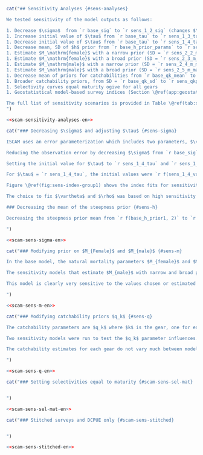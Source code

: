 ```r
cat("## Sensitivity Analyses {#sens-analyses}

We tested sensitivity of the model outputs as follows:

1. Decrease $\sigma$  from `r base_sig` to `r sens_1_2_sig` (changes $\vartheta^2$ and $\rho$) and estimate $\vartheta^2$
1. Increase initial value of $\tau$ from `r base_tau` to `r sens_1_3_tau` (changes $\vartheta^2$ and $\rho$) and estimate $\vartheta^2$
1. Decrease initial value of $\tau$ from `r base_tau` to `r sens_1_4_tau` (changes $\vartheta^2$ and $\rho$) and estimate $\vartheta^2$
1. Decrease mean, SD of $h$ prior from `r base_h_prior_params` to `r sens_1_5_h_prior_params`
1. Estimate $M_\mathrm{female}$ with a narrow prior (SD = `r sens_2_2_m_female$p2`)
1. Estimate $M_\mathrm{female}$ with a broad prior (SD = `r sens_2_3_m_female$p2`)
1. Estimate $M_\mathrm{male}$ with a narrow prior (SD = `r sens_2_4_m_male$p2`)
1. Estimate $M_\mathrm{male}$ with a broad prior (SD = `r sens_2_5_m_male$p2`)
1. Decrease mean of priors for catchabilities from `r base_qk_mean` to `r sens_qk_mean` ($q_k$ for all gears $k$)
1. Broader catchability priors, from SD = `r base_qk_sd` to `r sens_qkp_sd` ($q_k$ for all gears $k$)
1. Selectivity curves equal maturity ogive for all gears
1. Geostatistical model-based survey indices (Section \@ref(app:geostat))

The full list of sensitivity scenarios is provided in Table \@ref(tab:sens-param-settings-table). Base model parameter settings are provided in Table \@ref(tab:param-settings-table). All sensitivity models were run using MCMC with a chain length of `r f(mcmc_chain_length)`, a sample frequency of `r f(mcmc_sample_freq)`, giving `r f(mcmc_num_samples)` samples, which were then burned in by `r f(mcmc_burn_in)` giving a total of `r f(mcmc_actual_samples)` samples actually used.
")
```

```r
<<scam-sensitivity-analyses-en>>
```

```r
cat("### Decreasing $\sigma$ and adjusting $\tau$ {#sens-sigma}

ISCAM uses an error parameterization which includes two parameters, $\vartheta^2$ and $\rho$. They represent the total variance and the proportion of total variance associated with observation errors respectively [@iscam]. Observation error ($\sigma$) and process error ($\tau$) cannot be estimated directly, instead there is a calculation done to translate those values to and from $\vartheta^2$ and $\rho$ (Appendix \@ref(app:model-desc), Eq. \@ref(eq:df17)). The values of $\sigma$ and $\tau$ were fixed in the base model [@grandin2017] at `r base_sig` and `r base_tau` respectively. By calculation, $\vartheta^2$ and $\rho$ were fixed at `r f(base_vartheta$init, 2)` and `r f(base_rho$init, 4)`.

Reducing the observation error by decreasing $\sigma$ from `r base_sig` to `r sens_1_2_sig` and estimating $\vartheta^2$ increased the initial value of $\vartheta^2$ from `r f(base_vartheta$init, 2)` to `r f(sens_1_2_vartheta$init, 2)` while approximately halving $\rho$ from `r f(base_rho$init, 3)` to `r f(sens_1_2_rho$init, 3)`. The median and credible interval of the posterior for $\vartheta^2$ was `r sens_1_2_vartheta$est`. There was not much effect on the absolute biomass trajectory (Figure \@ref(fig:fig-sens-variance)), but the estimate of $B_0$ was increased from `r base_sbo[1]` to `r svals[[1]][[2]]$sbo[1]` t (Figure \@ref(fig:fig-sens-variance)). The increase in the $B_0$ estimate caused a scaling downward of the relative biomass trajectory (Figure \@ref(fig:fig-sens-variance-rel)). There were no substantial changes to the index fits, age fits, or selectivities. The posterior for $\vartheta^2$ was affected more by the prior for this model than for the base model (Figure \@ref(fig:fig-sens-variance-prior-post), compare to base model Figure \@ref(fig:fig-base-priors-posts)) .

Setting the initial value for $\tau$ to `r sens_1_4_tau` and `r sens_1_3_tau`, had little effect on absolute biomass. For $\tau$ set to `r sens_1_3_tau`, the initial value of $\vartheta^2$ was `r f(sens_1_3_vartheta$init, 2)`, and the value of $\rho$ was `r sens_1_3_rho$init` (Appendix \@ref(app:model-desc), Eq. \@ref(eq:df17)).

For $\tau$ = `r sens_1_4_tau`, the initial values were `r f(sens_1_4_vartheta$init, 2)` and `f(r sens_1_4_rho$init, 4)` for $\vartheta$ and $\rho$ respectively. The estimates for $\vartheta^2$ were `r sens_1_4_vartheta$est` and `r sens_1_4_vartheta$est` for sensitivity models with $\tau$ set to `r sens_1_4_tau` and `r sens_1_3_tau` respectively. The estimates of $B_0$ were increased for both values of $\tau$ when compared to the base model, which resulted in scaling down of the relative biomass trajectory with respect to the base model (Figure \@ref(fig:fig-sens-variance-rel)).

Figure \@ref(fig:sens-index-group1) shows the index fits for sensitivity group 1. Estimating the error parameters causes some fluctuations to the index fits for the `r qcs` from rouhgly 2011 onwards, but leaves the other indices fitting very similarly between the models.

The choice to fix $\vartheta$ and $\rho$ was based on high sensitivity to the initial values for those parameters. The dia

### Decreasing the mean of the steepness prior {#sens-h}

Decreasing the steepness prior mean from `r f(base_h_prior1, 2)` to `r f(sens_1_5_h_prior1, 2)` and changing the prior SD from `r f(base_h_prior2, 2)` to `r f(sens_1_5_h_prior2, 2)` produced very little change in both absolute biomass and $B_0$ (Figure \@ref(fig:fig-sens-variance)), despite having a different posterior (Figure \@ref(fig:sens-steepness-prior), compare to base model Figure \@ref(fig:fig-base-priors-posts)). The prior for $h$ is very influential on the posterior, but varying the $h$ prior in this way did not have much effect on the absolute or relative biomass (Figure \@ref(fig:fig-sens-variance-rel)).

")
```

```r
<<scam-sens-sigma-en>>
```

```r
cat("### Modifying prior on $M_{Female}$ and $M_{male}$ {#sens-m}

In the base model, the natural mortality parameters $M_{female}$ and $M_{male}$ are fixed to `r f(exp(base_m_female$init), 2)` and `r f(exp(base_m_male$init), 2)` respectively. Four sensitivity models were run, to estimate each $M$ parameter with broad and narrow prior SDs. Figure \@ref(fig:fig-sens-m) shows the absolute biomass trajectories for these models. The relative spawning biomass trajectories are shown in Figure \@ref(fig:fig-sens-m-rel). Estimating $M_{female}$ with narrow and broad priors produced estimates for $M_{female}$ of `r sens_2_2_m_female$est` and `r sens_2_3_m_female$est` respectively. $M_{male}$ remained fixed for those models, at `r f(exp(base_m_male$init), 2)`. 

The sensitivity models that estimate $M_{male}$ with narrow and broad priors produced estimates of `r sens_2_5_m_male$est` and `r sens_2_5_m_male$est` respectively. The narrow prior model was actually not as narrow as the female model that used a naroow prior due to lack of model convergence for too low a prior SD. The female model used an initial value of SD = `r f(sens_2_2_m_female$p2, 2)` and the male model used `r f(sens_2_4_m_male$p2, 2)`.

This model is clearly very sensitive to the values chosen or estimated for natural mortality. The base model uses fixed values agreed upon by several nearby juristictions [@goa2021, @goa2020, @goa2019, @goa2017, @bering2019].

")
```

<!-- $B_0$ estimate as well. $M_{male}$ was estimated as `r sens_2_4_m_male$est` and `r sens_2_5_m_male` for the narrow and broad priors respectively. The estimate of male natural mortality with the broad prior is too low for this species. Fixed values in other assessments are 0.2 for females and 0.35 for males (@spies2021, @spies2019, @grandin2017). The fishing mortality for the two sensitivities to the $M_{male}$ parameter is inflated (\@ref(fig:fig-sens-m-f)). This is an attempt by the model to equalize total mortality $Z = M + F$ to account for the reduction in $M$, so that it can fit the survey indices. -->


```r
<<scam-sens-m-en>>
```

```r
cat("### Modifying catchability priors $q_k$ {#sens-q}

The catchability parameters are $q_k$ where $k$ is the gear, one for each trawl fleet and survey index (`r paste(base_model$dat$gear_names, collapse = ', ')`). These parameters are have an initial value and prior SD. In the base model those are `r base_qk_mean` and `r base_qk_sd` respectively.

Two sensitivity models were run to test the $q_k$ parameter influences. In the first, the means for all gears were increased from `r base_qk_mean` to `r sens_qk_mean`, and the SD remained at `r sens_qk_sd`. In the second, the prior was broadened by setting the SD for all the gears to `r sens_qkp_sd`. The means for that model remained at `r sens_qkp_mean`.

The catchability estimates for each gear do not vary much between models (Figure \@ref(fig:fig-sens-q-q)).

")
```

```r
<<scam-sens-q-en>>
```

```r
cat("### Setting selectivities equal to maturity {#scam-sens-sel-mat}


")
```

```r
<<scam-sens-sel-mat-en>>
```

```r
cat("### Stitched surveys and DCPUE only {#scam-sens-stitched}


")
```

```r
<<scam-sens-stitched-en>>
```

